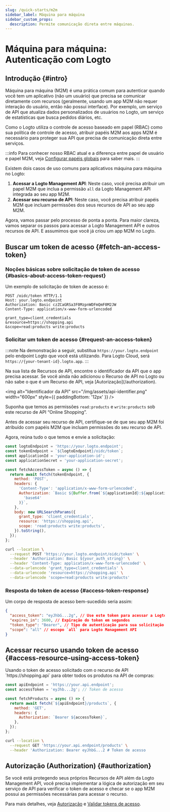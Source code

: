 ```yaml
---
slug: /quick-starts/m2m
sidebar_label: Máquina para máquina
sidebar_custom_props:
  description: Permite comunicação direta entre máquinas.
---
```





# Máquina para máquina: Autenticação com Logto

<AppNote type="Machine-to-machine" />

## Introdução \{#intro}

Máquina para máquina (M2M) é uma prática comum para autenticar quando você tem um aplicativo (não um usuário) que precisa se comunicar diretamente com recursos (geralmente, usando um app M2M não requer interação do usuário, então não possui interface). Por exemplo, um serviço de API que atualiza dados personalizados de usuários no Logto, um serviço de estatísticas que busca pedidos diários, etc.

Como o Logto utiliza o controle de acesso baseado em papel (RBAC) como sua política de controle de acesso, atribuir papéis M2M aos apps M2M é necessário para proteger sua API que precisa de comunicação direta entre serviços.

:::info
Para conhecer nosso RBAC atual e a diferença entre papel de usuário e papel M2M, veja [Configurar papéis globais](/authorization/role-based-access-control#configure-global-roles) para saber mais.
:::

Existem dois casos de uso comuns para aplicativos máquina para máquina no Logto:

1. **Acessar a Logto Management API**: Neste caso, você precisa atribuir um papel M2M que inclua a permissão `all` da Logto Management API integrada ao seu app M2M.
2. **Acessar seu recurso de API**: Neste caso, você precisa atribuir papéis M2M que incluam permissões dos seus recursos de API ao seu app M2M.

<M2mRoleAssignment />

Agora, vamos passar pelo processo de ponta a ponta. Para maior clareza, vamos separar os passos para acessar a Logto Management API e outros recursos de API. E assumimos que você já criou um app M2M no Logto.

## Buscar um token de acesso \{#fetch-an-access-token}

### Noções básicas sobre solicitação de token de acesso \{#basics-about-access-token-request}

<BasicsAboutAccessTokenRequest />

Um exemplo de solicitação de token de acesso é:

```http
POST /oidc/token HTTP/1.1
Host: your.logto.endpoint
Authorization: Basic czZCaGRSa3F0MzpnWDFmQmF0M2JW
Content-Type: application/x-www-form-urlencoded

grant_type=client_credentials
&resource=https://shopping.api
&scope=read:products write:products
```

### Solicitar um token de acesso \{#request-an-access-token}

:::note
Na demonstração a seguir, substitua `https://your.logto.endpoint` pelo endpoint Logto que você está utilizando. Para Logto Cloud, será `https://{your-tenant-id}.logto.app`.
:::

<Tabs>

<TabItem value="Logto Management API" label="Para Logto Management API">
  <FetchAccessTokenForLogtoManagementApi />
</TabItem>

<TabItem value="API resource" label="Para seu recurso de API">
Na sua lista de Recursos de API, encontre o identificador da API que o app precisa acessar. Se você ainda não adicionou o Recurso de API no Logto ou não sabe o que é um Recurso de API, veja [Autorização](/authorization).

<img
  alt="Identificador da API"
  src="/img/assets/api-identifier.png"
  width="600px"
  style={{ paddingBottom: '12px' }}
/>

Suponha que temos as permissões `read:products` e `write:products` sob este recurso de API “Online Shopping”.

Antes de acessar seu recurso de API, certifique-se de que seu app M2M foi atribuído com papéis M2M que incluam permissões do seu recurso de API.

Agora, reúna tudo o que temos e envie a solicitação:

<Tabs>

<TabItem value="Node.js" label="Node.js">

```js
const logtoEndpoint = 'https://your.logto.endpoint';
const tokenEndpoint = `${logtoEndpoint}/oidc/token`;
const applicationId = 'your-application-id';
const applicationSecret = 'your-application-secret';

const fetchAccessToken = async () => {
  return await fetch(tokenEndpoint, {
    method: 'POST',
    headers: {
      'Content-Type': 'application/x-www-form-urlencoded',
      Authorization: `Basic ${Buffer.from(`${applicationId}:${applicationSecret}`).toString(
        'base64'
      )}`,
    },
    body: new URLSearchParams({
      grant_type: 'client_credentials',
      resource: 'https://shopping.api',
      scope: 'read:products write:products',
    }).toString(),
  });
};
```

</TabItem>

<TabItem value="cURL" label="cURL">

```bash
curl --location \
  --request POST 'https://your.logto.endpoint/oidc/token' \
  --header 'Authorization: Basic ${your_auth_string}' \
  --header 'Content-Type: application/x-www-form-urlencoded' \
  --data-urlencode 'grant_type=client_credentials' \
  --data-urlencode 'resource=https://shopping.api' \
  --data-urlencode 'scope=read:products write:products'
```

</TabItem>

</Tabs>

</TabItem>
</Tabs>

### Resposta do token de acesso \{#access-token-response}

Um corpo de resposta de acesso bem-sucedido seria assim:

```json
{
  "access_token": "eyJhbG...2g", // Use este token para acessar a Logto Management API
  "expires_in": 3600, // Expiração do token em segundos
  "token_type": "Bearer", // Tipo de autenticação para sua solicitação ao usar o token de acesso
  "scope": "all" // escopo `all` para Logto Management API
}
```

<M2mAccessTokenSubNote />

## Acessar recurso usando token de acesso \{#access-resource-using-access-token}

<AccessTokenUsage />

<Tabs>

<TabItem value="Logto Management API" label="Interagir com Logto Management API">
  <AccessLogtoManagementApiUsingAccessToken />
</TabItem>

<TabItem value="Your API resource" label="Interagir com seu recurso de API">
Usando o token de acesso solicitado com o recurso de API `https://shopping.api` para obter todos os produtos na API de compras:

<Tabs>
<TabItem value="Node.js" label="Node.js">

```js
const apiEndpoint = 'https://your.api.endpoint';
const accessToken = 'eyJhb...2g'; // Token de acesso

const fetchProducts = async () => {
  return await fetch(`${apiEndpoint}/products`, {
    method: 'GET',
    headers: {
      Authorization: `Bearer ${accessToken}`,
    },
  });
};
```

</TabItem>

<TabItem value="cURL" label="cURL">

```bash
curl --location \
  --request GET 'https://your.api.endpoint/products' \
  --header 'Authorization: Bearer eyJhbG...2 # Token de acesso
```

</TabItem>
</Tabs>
</TabItem>
</Tabs>

## Autorização (Authorization) \{#authorization}

Se você está protegendo seus próprios Recursos de API além da Logto Management API, você precisa implementar a lógica de autorização em seu serviço de API para verificar o token de acesso e checar se o app M2M possui as permissões necessárias para acessar o recurso.

Para mais detalhes, veja [Autorização](/authorization) e [Validar tokens de acesso](/authorization/validate-access-tokens).